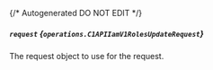 {/* Autogenerated DO NOT EDIT  */}

##### `request` *{`operations.C1APIIamV1RolesUpdateRequest`}*
The request object to use for the request.
<Collapsible>
    <C1APIIamV1RolesUpdateRequest/>
</Collapsible>


